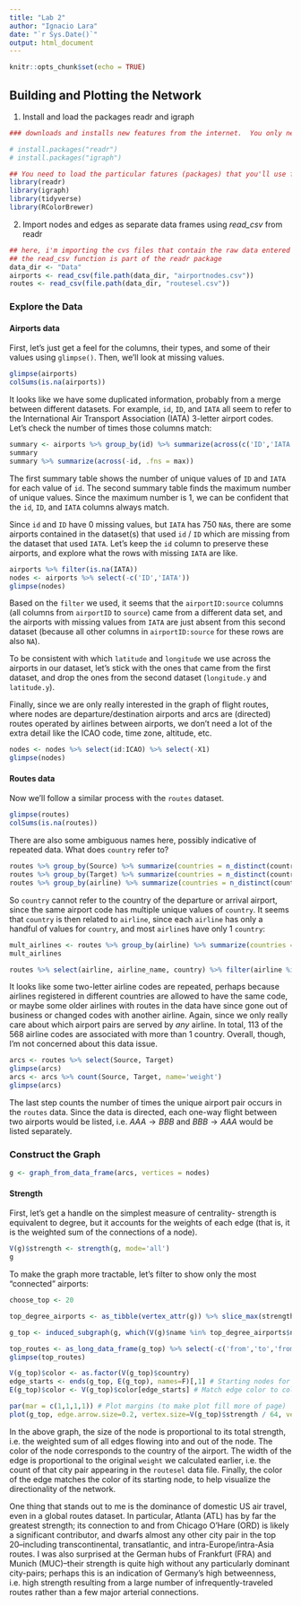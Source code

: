 ```yaml
---
title: "Lab 2"
author: "Ignacio Lara"
date: "`r Sys.Date()`"
output: html_document
---
```


```r
knitr::opts_chunk$set(echo = TRUE)
```

## Building and Plotting the Network

1. Install and load the packages readr and igraph

```r
### downloads and installs new features from the internet.  You only need to run these commands once.

# install.packages("readr")
# install.packages("igraph")

## You need to load the particular fatures (packages) that you'll use for a given session
library(readr)
library(igraph)
library(tidyverse)
library(RColorBrewer)
```

2. Import nodes and edges as separate data frames using *read_csv* from readr

```r
## here, i'm importing the cvs files that contain the raw data entered through excel
## the read_csv function is part of the readr package
data_dir <- "Data"
airports <- read_csv(file.path(data_dir, "airportnodes.csv"))
routes <- read_csv(file.path(data_dir, "routesel.csv"))
```
### Explore the Data
#### Airports data
First, let's just get a feel for the columns, their types, and some of their values using `glimpse()`. Then, we'll look at missing values.
```r
glimpse(airports)
colSums(is.na(airports))
```
It looks like we have some duplicated information, probably from a merge between different datasets. For example, `id`, `ID`, and `IATA` all seem to refer to the International Air Transport Association (IATA) 3-letter airport codes. Let's check the number of times those columns match:

```r
summary <- airports %>% group_by(id) %>% summarize(across(c('ID','IATA'), n_distinct))
summary
summary %>% summarize(across(-id, .fns = max))
```
The first summary table shows the number of unique values of `ID` and `IATA` for each value of `id`. The second summary table finds the maximum number of unique values. Since the maximum number is 1, we can be confident that the `id`, `ID`, and `IATA` columns always match. 

Since `id` and `ID` have 0 missing values, but `IATA` has 750 `NA`s, there are some airports contained in the dataset(s) that used `id` / `ID` which are missing from the dataset that used `IATA`. Let's keep the `id` column to preserve these airports, and explore what the rows with missing `IATA` are like.
```r
airports %>% filter(is.na(IATA))
nodes <- airports %>% select(-c('ID','IATA'))
glimpse(nodes)
```
Based on the `filter` we used, it seems that the `airportID:source` columns (all columns from `airportID` to `source`) came from a different data set, and the airports with missing values from `IATA` are just absent from this second dataset (because all other columns in `airportID:source` for these rows are also `NA`). 

To be consistent with which `latitude` and `longitude` we use across the airports in our dataset, let's stick with the ones that came from the first dataset, and drop the ones from the second dataset (`longitude.y` and `latitude.y`).

Finally, since we are only really interested in the graph of flight routes, where nodes are departure/destination airports and arcs are (directed) routes operated by airlines between airports, we don't need a lot of the extra detail like the ICAO code, time zone, altitude, etc.
```r
nodes <- nodes %>% select(id:ICAO) %>% select(-X1)
glimpse(nodes)
```
#### Routes data

Now we'll follow a similar process with the `routes` dataset.
```r
glimpse(routes)
colSums(is.na(routes))
```
There are also some ambiguous names here, possibly indicative of repeated data. What does `country` refer to?
```r
routes %>% group_by(Source) %>% summarize(countries = n_distinct(country))
routes %>% group_by(Target) %>% summarize(countries = n_distinct(country))
routes %>% group_by(airline) %>% summarize(countries = n_distinct(country))
```
So `country` cannot refer to the country of the departure or arrival airport, since the same airport code has multiple unique values of `country`. It seems that `country` is then related to `airline`, since each `airline` has only a handful of values for `country`, and most `airline`s have only 1 `country`:
```r
mult_airlines <- routes %>% group_by(airline) %>% summarize(countries = n_distinct(country)) %>% filter(countries > 1) %>% .$airline
mult_airlines

routes %>% select(airline, airline_name, country) %>% filter(airline %in% mult_airlines) %>% unique()
```
It looks like some two-letter airline codes are repeated, perhaps because airlines registered in different countries are allowed to have the same code, or maybe some older airlines with routes in the data have since gone out of business or changed codes with another airline. Again, since we only really care about which airport pairs are served by _any_ airline. In total, 113 of the 568 airline codes are associated with more than 1 country. Overall, though, I'm not concerned about this data issue.
```r
arcs <- routes %>% select(Source, Target)
glimpse(arcs)
arcs <- arcs %>% count(Source, Target, name='weight')
glimpse(arcs)
```
The last step counts the number of times the unique airport pair occurs in the `routes` data. Since the data is directed, each one-way flight between two airports would be listed, i.e. $AAA \rightarrow BBB$ and $BBB \rightarrow AAA$ would be listed separately.

### Construct the Graph

```r
g <- graph_from_data_frame(arcs, vertices = nodes)
```

#### Strength

First, let's get a handle on the simplest measure of centrality- strength is equivalent to degree, but it accounts for the weights of each edge (that is, it is the weighted sum of the connections of a node).

```r
V(g)$strength <- strength(g, mode='all')
g
```
To make the graph more tractable, let's filter to show only the most "connected" airports:
```r
choose_top <- 20

top_degree_airports <- as_tibble(vertex_attr(g)) %>% slice_max(strength, n = choose_top)

g_top <- induced_subgraph(g, which(V(g)$name %in% top_degree_airports$name))

top_routes <- as_long_data_frame(g_top) %>% select(-c('from','to','from_airportID','to_airportID'))
glimpse(top_routes)

V(g_top)$color <- as.factor(V(g_top)$country)
edge_starts <- ends(g_top, E(g_top), names=F)[,1] # Starting nodes for each edge
E(g_top)$color <- V(g_top)$color[edge_starts] # Match edge color to color of starting node

par(mar = c(1,1,1,1)) # Plot margins (to make plot fill more of page)
plot(g_top, edge.arrow.size=0.2, vertex.size=V(g_top)$strength / 64, vertex.shape='circle', vertex.label.cex=1, vertex.label.font=2, vertex.label.family='sans', vertex.label.color='black', edge.width = E(g_top)$weight / 5, edge.curved = 0.1, layout=layout.circle, palette=brewer.pal(n_distinct(V(g_top)$country), 'Paired'))

```
In the above graph, the size of the node is proportional to its total strength, i.e. the weighted sum of all edges flowing into and out of the node. The color of the node corresponds to the country of the airport. The width of the edge is proportional to the original `weight` we calculated earlier, i.e. the count of that city pair appearing in the `routesel` data file. Finally, the color of the edge matches the color of its starting node, to help visualize the directionality of the network. 

One thing that stands out to me is the dominance of domestic US air travel, even in a global routes dataset. In particular, Atlanta (ATL) has by far the greatest strength; its connection to and from Chicago O'Hare (ORD) is likely a significant contributor, and dwarfs almost any other city pair in the top 20--including transcontinental, transatlantic, and intra-Europe/intra-Asia routes. I was also surprised at the German hubs of Frankfurt (FRA) and Munich (MUC)--their strength is quite high without any particularly dominant city-pairs; perhaps this is an indication of Germany's high betweenness, i.e. high strength resulting from a large number of infrequently-traveled routes rather than a few major arterial connections.